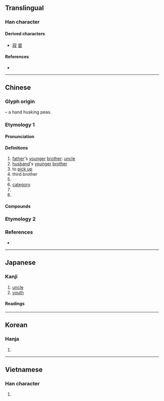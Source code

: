 {{character info/new}}
==Translingual==
===Han character===
{{Han char|rn=29|rad=又|as=06|sn=8|four=27940|canj=YFE|ids=⿰尗又}}

====Derived characters====
* [[寂]] [[督]]

====References====
* {{Han ref|kx=0165.420|dkj=03154|dj=0376.240|hdz=10396.010|uh=53D4|ud=21460|bh=A8FB|bd=43259}}

----

==Chinese==

===Glyph origin===
{{Han etym}}
{{Han compound|又|t1=hand|尗|ls=psc|c1=s|c2=p}} – a hand husking peas.

===Etymology 1===
{{zh-forms}}

====Pronunciation====
{{zh-pron
|m=叔
|c=suk1
|h=pfs=suk
|mn=xm,zz,tw:chek/qz:chiak/qz:cheh/siok
|mn_note=chek/chiak/cheh - vernacular; siok - literary
|mn-t=zêg4
|mc=y
|oc=y
|ma=
|cat=n,v,a,pn
}}

====Definitions====
{{zh-hanzi}}

# [[father]]'s [[younger]] [[brother]]: [[uncle]]
# [[husband]]'s [[younger]] [[brother]]
# to [[pick up]]
# third brother
# {{zh-alt-form|淑}}
# [[category]]
# {{zh-alt-form|菽}}
# {{surname|lang=zh}}

====Compounds====
{{zh-der||叔伯|世叔|伯仲叔季|叔公|叔母|叔世|叔叔|大叔于田|叔姪|叔子|伯夷叔齊|伯叔|太叔|師叔|家叔|叔季|山姆叔叔|保叔塔|小叔|大叔|叔祖|女叔|叔孫|叔于田|叔祖母|叔婆|叔父|皇叔|痴叔|申叔|族叔|表叔|蔡叔|阿叔|老叔}}

===Etymology 2===
{{zh-see|掓|v}}

===References===
* {{R:twedu|C04273-001}}

{{zh-cat|Family}}

----

==Japanese==

===Kanji===
{{ja-kanji|grade=c|rs=又06}}

# [[uncle]]
# [[youth]]

====Readings====
{{ja-readings
|goon=すく
|kanon=しゅく
|kun=おじ-
}}

----

==Korean==

===Hanja===
{{ko-hanja|hangeul=숙|rv=suk|mr=suk}}

# {{defn|lang=ko|sort=又06}}

----

==Vietnamese==

===Han character===
{{vi-hantu|[[thúc]]|rs=又06}}

# {{defn|lang=vi|sort=又06}}